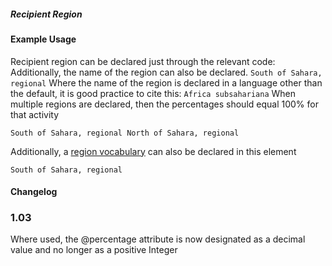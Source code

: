 ===== Recipient Region ===== 
{{for revision 1.03}}

==== Example Usage ====

Recipient region can be declared just through the relevant code:
<code xml>
<recipient-region code="289"/>
</code>
Additionally, the name of the region can also be declared.
<code xml>
<recipient-region code="289">South of Sahara, regional<recipient-region>
</code>
Where the name of the region is declared in a language other than the default, it is good practice to cite this:
<code xml>
<recipient-region code="289" xml:lang="es">Africa subsahariana</recipient-region>
</code>
When multiple regions are declared, then the percentages should equal 100% for that activity

<code xml>
<recipient-region percentage="60" code="289">South of Sahara, regional</recipient-region>
<recipient-region percentage="40" code="189">North of Sahara, regional</recipient-region>
</code>

Additionally, a [[http://iatistandard.org/codelists/region_vocabulary/ | region vocabulary]] can also be declared in this element

<code xml>
<recipient-region vocabulary="1" code="289">South of Sahara, regional</recipient-region>
</code>

==== Changelog ====
===1.03===
Where used, the @percentage attribute is now designated as a decimal value and no longer as a positive Integer